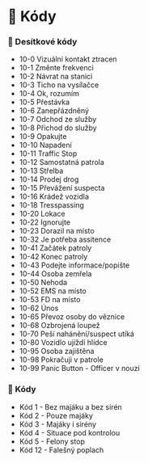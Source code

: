 # 🔢 Kódy

### 🔢 Desítkové kódy

- 10-0 Vizuální kontakt ztracen
- 10-1 Změnte frekvenci&#x20;
- 10-2 Návrat na stanici&#x20;
- 10-3 Ticho na vysílačce&#x20;
- 10-4 Ok, rozumím
- 10-5 Přestávka
- 10-6 Zanepřázdněný
- 10-7 Odchod ze služby
- 10-8 Přichod do služby
- 10-9 Opakujte
- 10-10 Napadení
- 10-11 Traffic Stop
- 10-12 Samostatná patrola
- 10-13 Střelba
- 10-14 Prodej drog
- 10-15 Převážení suspecta
- 10-16 Krádež vozidla
- 10-18 Tresspassing
- 10-20 Lokace
- 10-22 Ignorujte
- 10-23 Dorazil na místo
- 10-32 Je potřeba assitence
- 10-41 Začátek patroly
- 10-42 Konec patroly
- 10-43 Podejte informace/popište
- 10-44 Osoba zemřela
- 10-50 Nehoda
- 10-52 EMS na místo
- 10-53 FD na místo
- 10-62 Únos
- 10-65 Převoz osoby do věznice
- 10-68 Ozbrojená loupež
- 10-70 Peší nahánění/suspect utíká
- 10-80 Vozidlo ujíždí hlídce
- 10-95 Osoba zajištěna
- 10-98 Pokračuji v patrole
- 10-99 Panic Button - Officer v nouzi

### 🔢 Kódy

- Kód 1 - Bez majáku a bez sirén
- Kód 2 - Pouze majáky
- Kód 3 - Majáky i sirény
- Kód 4 - Situace pod kontrolou
- Kód 5 - Felony stop
- Kód 12 - Falešný poplach
